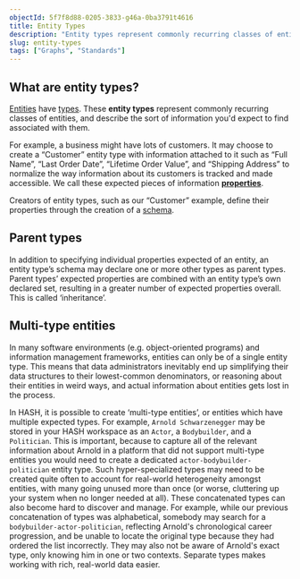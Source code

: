 ```yaml
---
objectId: 5f7f8d88-0205-3833-g46a-0ba3791t4616
title: Entity Types
description: "Entity types represent commonly recurring classes of entities, and describe their properties."
slug: entity-types
tags: ["Graphs", "Standards"]
---
```


## What are entity types?

[Entities](/glossary/entities) have [types](/glossary/types). These **entity types** represent commonly recurring classes of entities, and describe the sort of information you'd expect to find associated with them.

For example, a business might have lots of customers. It may choose to create a “Customer” entity type with information attached to it such as “Full Name”, “Last Order Date”, “Lifetime Order Value”, and “Shipping Address” to normalize the way information about its customers is tracked and made accessible. We call these expected pieces of information **[properties](/glossary/properties)**.

Creators of entity types, such as our “Customer” example, define their properties through the creation of a [schema](/glossary/schemas).

## Parent types

In addition to specifying individual properties expected of an entity, an entity type’s schema may declare one or more other types as parent types. Parent types’ expected properties are combined with an entity type’s own declared set, resulting in a greater number of expected properties overall. This is called ‘inheritance’.

## Multi-type entities

In many software environments (e.g. object-oriented programs) and information management frameworks, entities can only be of a single entity type. This means that data administrators inevitably end up simplifying their data structures to their lowest-common denominators, or reasoning about their entities in weird ways, and actual information about entities gets lost in the process.

In HASH, it is possible to create ‘multi-type entities’, or entities which have multiple expected types. For example, `Arnold Schwarzenegger` may be stored in your HASH workspace as an `Actor`, a `Bodybuilder`, and a `Politician`. This is important, because to capture all of the relevant information about Arnold in a platform that did not support multi-type entities you would need to create a dedicated `actor-bodybuilder-politician` entity type. Such hyper-specialized types may need to be created quite often to account for real-world heterogeneity amongst entities, with many going unused more than once (or worse, cluttering up your system when no longer needed at all). These concatenated types can also become hard to discover and manage. For example, while our previous concatenation of types was alphabetical, somebody may search for a `bodybuilder-actor-politician`, reflecting Arnold's chronological career progression, and be unable to locate the original type because they had ordered the list incorrectly. They may also not be aware of Arnold's exact type, only knowing him in one or two contexts. Separate types makes working with rich, real-world data easier.
